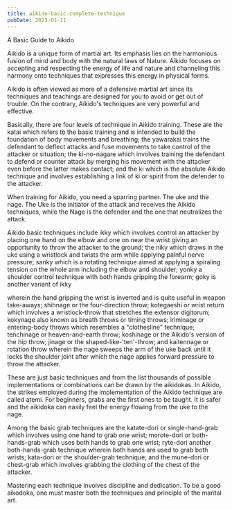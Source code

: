 ```yaml
---
title: aikido-basic-complete-technique
pubDate: 2023-01-11
---
```


A Basic Guide to Aikido

Aikido is a unique form of martial art. Its emphasis lies on the harmonious fusion of mind and body with the natural laws of Nature. Aikido focuses on accepting and respecting the energy of life and nature and channeling this harmony onto techniques that expresses this energy in physical forms. 

Aikido is often viewed as more of a defensive martial art since its techniques and teachings are designed for you to avoid or get out of trouble. On the contrary, Aikido's techniques are very powerful and effective.

Basically, there are four levels of technique in Aikido training. These are the katai which refers to the basic training and is intended to build the foundation of body movements and breathing; the yawarakai trains the defendant to deflect attacks and fuse movements to take control of the attacker or situation; the ki-no-nagare which involves training the defendant to defend or counter attack by merging his movement with the attacker even before the latter makes contact; and the ki which is the absolute Aikido technique and involves establishing a link of ki or spirit from the defender to the attacker. 

When training for Aikido, you need a sparring partner. The uke and the nage. The Uke is the initiator of the attack and receives the Aikido techniques, while the Nage is the defender and the one that neutralizes the attack. 

Aikido basic techniques include ikky which involves control an attacker by placing one hand on the elbow and one on near the wrist giving an opportunity to throw the attacker to the ground; the niky which draws in the uke using a wristlock and twists the arm while applying painful nerve pressure; sanky which is a rotating technique aimed at applying a spiraling tension on the whole arm including the elbow and shoulder; yonky a shoulder control technique with both hands gripping the forearm; goky is another variant of ikky

wherein the hand gripping the wrist is inverted and is quite useful in weapon take-aways; shihnage or the four-direction throw; kotegaeshi or wrist return which involves a wristlock-throw that stretches the extensor digitorum; kokynage also known as breath throws or timing throws; iriminage or entering-body throws which resembles a "clothesline" technique; tenchinage or heaven-and-earth throw; koshinage or the Aikido's version of the hip throw; jinage or the shaped-like-'ten'-throw; and kaitennage or rotation throw wherein the nage sweeps the arm of the uke back until it locks the shoulder joint after which the nage applies forward pressure to throw the attacker. 

These are just basic techniques and from the list thousands of possible implementations or combinations can be drawn by the aikidokas. In Aikido, the strikes employed during the implementation of the Aikido technique are called atemi. For beginners, grabs are the first ones to be taught. It is safer and the aikidoka can easily feel the energy flowing from the uke to the nage. 

Among the basic grab techniques are the katate-dori or single-hand-grab which involves using one hand to grab one wrist; morote-dori or both-hands-grab which uses both hands to grab one wrist; ryte-dori another both-hands-grab technique wherein both hands are used to grab both wrists; kata-dori or the shoulder-grab technique; and the mune-dori or chest-grab which involves grabbing the clothing of the chest of the attacker.  

Mastering each technique involves discipline and dedication. To be a good aikodoka, one must master both the techniques and principle of the marital art.